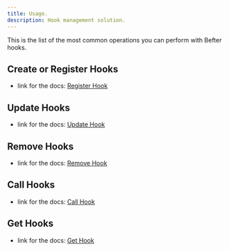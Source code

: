 ```yaml
---
title: Usage.
description: Hook management solution.
---
```


This is the list of the most common operations you can perform with Befter hooks.

## Create or Register Hooks
 - link for the docs: [Register Hook](/docs/befter/usage/creating-hooks)
## Update Hooks
 - link for the docs: [Update Hook](/docs/befter/usage/updating-hooks)
## Remove Hooks
 - link for the docs: [Remove Hook](/docs/befter/usage/removing-hooks)
## Call Hooks
 - link for the docs: [Call Hook](/docs/befter/usage/callng-hooks)
## Get Hooks
 - link for the docs: [Get Hook](/docs/befter/usage/getting-hooks)
